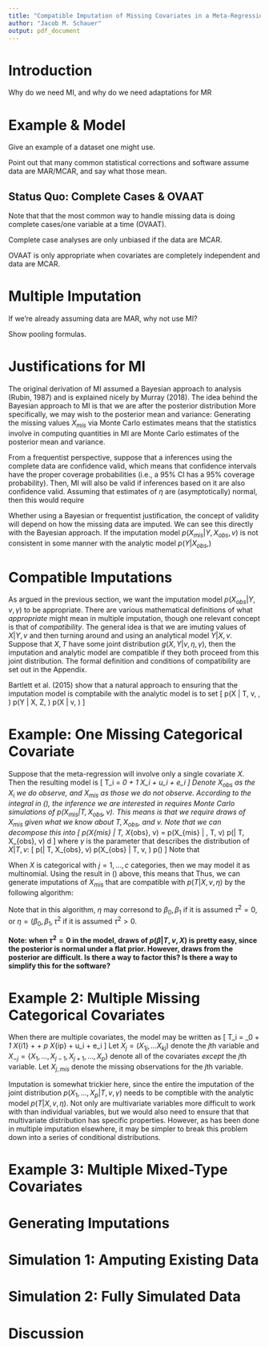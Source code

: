 ```yaml
---
title: "Compatible Imputation of Missing Covariates in a Meta-Regression"
author: "Jacob M. Schauer"
output: pdf_document
---
```



# Introduction

Why do we need MI, and why do we need adaptations for MR


# Example & Model

Give an example of a dataset one might use.

Point out that many common statistical corrections and software assume data are MAR/MCAR, and say what those mean.


## Status Quo: Complete Cases & OVAAT

Note that that the most common way to handle missing data is doing complete cases/one variable at a time (OVAAT).

Complete case analyses are only unbiased if the data are MCAR.

OVAAT is only appropriate when covariates are completely independent and data are MCAR.



# Multiple Imputation

If we're already assuming data are MAR, why not use MI?

Show pooling formulas.


# Justifications for MI

The original derivation of MI assumed a Bayesian approach to analysis (Rubin, 1987) and is explained nicely by Murray (2018). 
The idea behind the Bayesian approach to MI is that we are after the posterior distribution
\begin{equation}
\label{eq:bayesjust}
p(\eta | Y, X_{obs}, v) = \int p(\eta | Y, X_{obs}, X_{mis}, v) p(X_{mis} | Y, X_{obs}, v) dX_{mis}
\end{equation}
More specifically, we may wish to the posterior mean and variance:
\begin{align}
E[\eta | Y, X_{obs}, v] & = E[E[\eta | Y, X_{obs}, X_{mis}, v] | Y, X_{obs}, v]\\
V[\eta | Y, X_{obs}, v] & = E[V[\eta | Y, X_{obs}, X_{mis}, v] | Y, X_{obs}, v] + V[E[\eta | Y, X_{obs}, X_{mis}, v] | Y, X_{obs}, v]\\
\end{align}
Generating the missing values $X_{mis}$ via Monte Carlo estimates means that the statistics involve in computing quantities in MI are Monte Carlo estimates of the posterior mean and variance. 

From a frequentist perspective, suppose that a inferences using the complete data are confidence valid, which means that confidence intervals have the proper coverage probabilities (i.e., a 95% CI has a 95% coverage probability). 
Then, MI will also be valid if inferences based on it are also confidence valid. 
Assuming that estimates of $\eta$ are (asymptotically) normal, then this would require 
\begin{align}
E[\hat{\eta}] & = \eta\\
E[\hat{U}] & \geq Var[\hat{\eta}]
\end{align}

Whether using a Bayesian or frequentist justification, the concept of validity will depend on how the missing data are imputed. We can see this directly with the Bayesian approach. 
If the imputation model $p(X_{mis} | Y, X_{obs}, v)$ is not consistent in some manner with the analytic model $p(Y | X_{obs}, )$


# Compatible Imputations

As argued in the previous section, we want the imputation model $p(X_{obs} | Y, v, \gamma)$ to be appropriate. 
There are various mathematical definitions of what *appropriate* might mean in multiple imputation, though one relevant concept is that of *compatibility*. 
The general idea is that we are imuting values of $X | Y, v$ and then turning around and using an analytical model $Y | X, v$.  
Suppose that $X, T$ have some joint distribution $g(X, Y | v, \eta, \gamma)$, then the imputation and analytic model are compatible if they both proceed from this joint distribution. 
The formal definition and conditions of compatibility are set out in the Appendix.

Bartlett et al. (2015) show that a natural approach to ensuring that the imputation model is comptabile with the analytic model is to set 
\[
p(X | T, v, \eta, \gamma) \propto p(Y | X, Z, \eta) p(X | v, \gamma)
\]



# Example: One Missing Categorical Covariate

Suppose that the meta-regression will involve only a single covariate $X$. 
Then the resulting model is
\[
T_i = \beta_0 + \beta_1 X_i + u_i + e_i
\]
Denote $X_{obs}$ as the $X_i$ we do observe, and $X_{mis}$ as those we do not observe. 
According to the integral in (\ref{eq:bayesjust}), the inference we are interested in requires Monte Carlo simulations of $p(X_{mis} | T, X_{obs}, v)$. 
This means is that we require draws of $X_{mis}$ given what we know about $T, X_{obs},$ and $v$.
Note that we can decompose this into
\[
p(X_{mis} | T, X_{obs}, v) = \int p(X_{mis} | \gamma, T, v) p(\gamma | T, X_{obs}, v) d\gamma
\]
where $\gamma$ is the parameter that describes the distribution of $X | T, v$:
\[
p(\gamma | T, X_{obs}, v) \propto p(X_{obs} | T, v, \gamma)  p(\gamma)
\]
Note that 

When $X$ is categorical with $j = 1, \ldots, c$ categories, then we may model it as multinomial. 
Using the result in () above, this means that 
\begin{equation}
\label{eq:ex1ppd}
P[X = k | T, v, \gamma] = \frac{p(T | X = k, v, \eta)}{\sum_{j=1}^c p(T | X = j, v, \eta)}
\end{equation}
Thus, we can generate imputations of $X_{mis}$ that are compatible with $p(T | X, v, \eta)$ by the following algorithm:
\begin{enumerate}
\item Draw $\eta^{(i)}$ from the posterior distribution $p(\eta | T, X_{obs}, v)$
\item Draw $X_{mis}$ from a multinomial distribution with probabilities given in (\ref{eq:ex1ppd}).
\end{enumerate}

Note that in this algorithm, $\eta$ may corresond to $\beta_0, \beta_1$ if it is assumed $\tau^2 = 0$, or $\eta = (\beta_0, \beta_1, \tau^2$ if it is assumed $\tau^2 > 0$.

**Note: when $\tau^2 = 0$ in the model, draws of $p(\beta | T, v, X)$ is pretty easy, since the posterior is normal under a flat prior. However, draws from the posterior are difficult. Is there a way to factor this? Is there a way to simplify this for the software?**



# Example 2: Multiple Missing Categorical Covariates

When there are multiple covariates, the model may be written as 
\[
T_i = \beta_0 + \beta_1 X_{i1} + \ldots + \beta_p X_{ip} + u_i + e_i
\]
Let $X_j = (X_{1j}, \ldots X_{kj})$ denote the $j$th variable and $X_{-j} = \{X_1, \ldots, X_{j-1}, X_{j + 1}, \ldots, X_p\}$ denote all of the covariates *except* the $j$th variable.
Let $X_{j, mis}$ denote the missing observations for the $j$th variable.

Imputation is somewhat trickier here, since the entire the imputation of the joint distribution $p(X_1, \ldots, X_p | T, v, \gamma)$ needs to be comptible with the analytic model $p(T | X, v, \eta)$. 
Not only are multivariate variables more difficult to work with than individual variables, but we would also need to ensure that that multivariate distribution has specific properties.
However, as has been done in multiple imputation elsewhere, it may be simpler to break this problem down into a series of conditional distributions.




# Example 3: Multiple Mixed-Type Covariates


# Generating Imputations


# Simulation 1: Amputing Existing Data


# Simulation 2: Fully Simulated Data


# Discussion